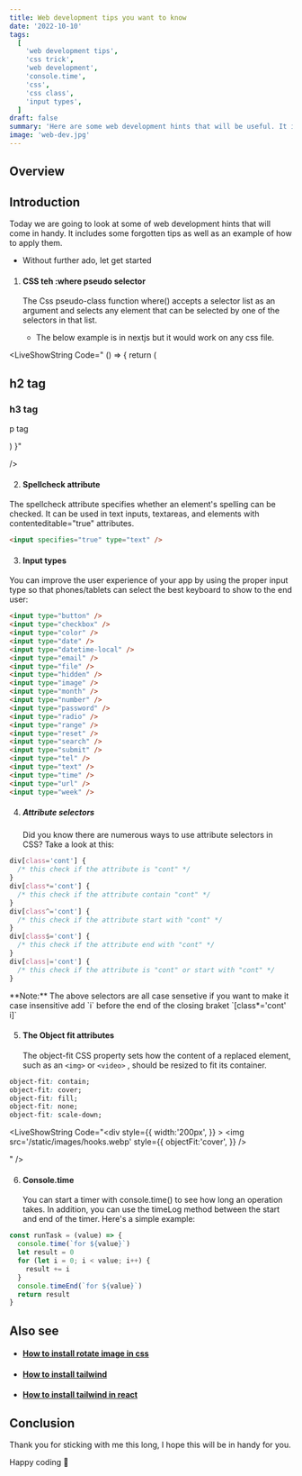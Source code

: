 ```yaml
---
title: Web development tips you want to know
date: '2022-10-10'
tags:
  [
    'web development tips',
    'css trick',
    'web development',
    'console.time',
    'css',
    'css class',
    'input types',
  ]
draft: false
summary: 'Here are some web development hints that will be useful. It includes some forgotten tips as well as an example of how to apply them.'
image: 'web-dev.jpg'
---
```



<ImageComponent
  src="/static/images/web-dev.jpg"
  width="100%"
  height="100%"
  alt="tailwindcss logo"
/>

## Overview

<TOCInline toc={props.toc} exclude="Overview" toHeading={2} />

## Introduction

Today we are going to look at some of web development hints that will come in handy. It includes some forgotten tips as well as an example of how to apply them.

- Without further ado, let get started

1. #### CSS teh :where pseudo selector

   The Css pseudo-class function where() accepts a selector list as an argument and selects any element that can be selected by one of the selectors in that list.

   - The below example is in nextjs but it would work on any css file.

<LiveShowString Code="
() => {
  return (
    <div className='divContainer' >
      <h2>h2 tag</h2>
      <h3>h3 tag</h3>
      <p>p tag</p>
      <style jsx>{`
        .divContainer :where(h2, h3, p) {
            color: blue;
        }
      `}</style>
    </div>
  )
}"

/>

2. #### Spellcheck attribute

The spellcheck attribute specifies whether an element's spelling can be checked.
It can be used in text inputs, textareas, and elements with contenteditable="true" attributes.

```html
<input specifies="true" type="text" />
```

3. #### Input types

You can improve the user experience of your app by using the proper input type so that phones/tablets can select the best keyboard to show to the end user:

```html
<input type="button" />
<input type="checkbox" />
<input type="color" />
<input type="date" />
<input type="datetime-local" />
<input type="email" />
<input type="file" />
<input type="hidden" />
<input type="image" />
<input type="month" />
<input type="number" />
<input type="password" />
<input type="radio" />
<input type="range" />
<input type="reset" />
<input type="search" />
<input type="submit" />
<input type="tel" />
<input type="text" />
<input type="time" />
<input type="url" />
<input type="week" />
```

<GoogleHorizontalAdUnit path="selectors" />

4. ##### Attribute selectors
   Did you know there are numerous ways to use attribute selectors in CSS?
   Take a look at this:

```css
div[class='cont'] {
  /* this check if the attribute is "cont" */
}
div[class*='cont'] {
  /* this check if the attribute contain "cont" */
}
div[class^='cont'] {
  /* this check if the attribute start with "cont" */
}
div[class$='cont'] {
  /* this check if the attribute end with "cont" */
}
div[class|='cont'] {
  /* this check if the attribute is "cont" or start with "cont" */
}
```

<Note>
  **Note:** The above selectors are all case sensetive if you want to make it case insensitive add
  `i` before the end of the closing braket `[class*='cont' i]`
</Note>

5. #### The Object fit attributes
   The object-fit CSS property sets how the content of a replaced element, such as an `<img>` or `<video>` , should be resized to fit its container.

```css
object-fit: contain;
object-fit: cover;
object-fit: fill;
object-fit: none;
object-fit: scale-down;
```

<LiveShowString
  Code="<div style={{
       width:'200px',
    }} >
     <img  
     src='/static/images/hooks.webp' 
     style={{
        objectFit:'cover',
    }} />
   </div>"
/>

6. #### Console.time
   You can start a timer with console.time() to see how long an operation takes. In addition, you can use the timeLog method between the start and end of the timer. Here's a simple example:

```js
const runTask = (value) => {
  console.time(`for ${value}`)
  let result = 0
  for (let i = 0; i < value; i++) {
    result += i
  }
  console.timeEnd(`for ${value}`)
  return result
}
```

## Also see

- #### [How to install rotate image in css](css-rotate-image)

- #### [How to install tailwind](install-tailwind-css)

- #### [How to install tailwind in react](install-tailwind-css)

## Conclusion

Thank you for sticking with me this long, I hope this will be in handy for you.

Happy coding 🚀

<GoogleHorizontalAdUnit path="final conclusion" />
